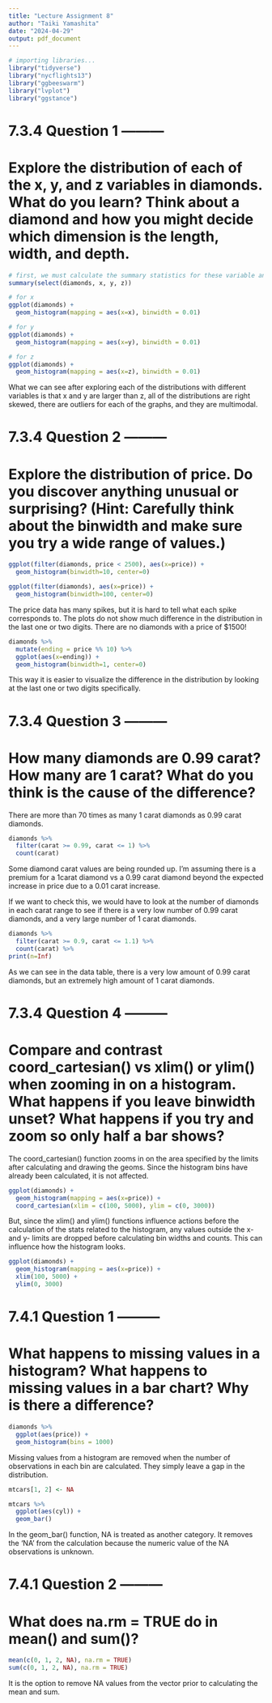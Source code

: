 ```yaml
---
title: "Lecture Assignment 8"
author: "Taiki Yamashita"
date: "2024-04-29"
output: pdf_document
---
```


```r
# importing libraries...
library("tidyverse")
library("nycflights13")
library("ggbeeswarm")
library("lvplot")
library("ggstance")
```

# 7.3.4 Question 1 ---------

# Explore the distribution of each of the x, y, and z variables in diamonds. What do you learn? Think about a diamond and how you might decide which dimension is the length, width, and depth.

```r
# first, we must calculate the summary statistics for these variable and plot their distributions.
summary(select(diamonds, x, y, z))

# for x
ggplot(diamonds) +
  geom_histogram(mapping = aes(x=x), binwidth = 0.01)

# for y 
ggplot(diamonds) + 
  geom_histogram(mapping = aes(x=y), binwidth = 0.01)

# for z
ggplot(diamonds) + 
  geom_histogram(mapping = aes(x=z), binwidth = 0.01)
```
What we can see after exploring each of the distributions with different variables is that x and y are larger than z, all of the distributions are right skewed, there are outliers for each of the graphs, and they are multimodal.


# 7.3.4 Question 2 ---------
# Explore the distribution of price. Do you discover anything unusual or surprising? (Hint: Carefully think about the binwidth and make sure you try a wide range of values.)

```r
ggplot(filter(diamonds, price < 2500), aes(x=price)) + 
  geom_histogram(binwidth=10, center=0)

ggplot(filter(diamonds), aes(x=price)) + 
  geom_histogram(binwidth=100, center=0)
```
The price data has many spikes, but it is hard to tell what each spike corresponds to. The plots do not show much difference in the distribution in the last one or two digits. There are no diamonds with a price of $1500!

```r
diamonds %>%
  mutate(ending = price %% 10) %>%
  ggplot(aes(x=ending)) + 
  geom_histogram(binwidth=1, center=0)
```
This way it is easier to visualize the difference in the distribution by looking at the last one or two digits specifically.

# 7.3.4 Question 3 ---------
# How many diamonds are 0.99 carat? How many are 1 carat? What do you think is the cause of the difference?

There are more than 70 times as many 1 carat diamonds as 0.99 carat diamonds.
```r
diamonds %>%
  filter(carat >= 0.99, carat <= 1) %>%
  count(carat)
```
Some diamond carat values are being rounded up. I'm assuming there is a premium for a 1carat diamond vs a 0.99 carat diamond beyond the expected increase in price due to a 0.01 carat increase.

If we want to check this, we would have to look at the number of diamonds in each carat range to see if there is a very low number of 0.99 carat diamonds, and a very large number of 1 carat diamonds. 

```r
diamonds %>% 
  filter(carat >= 0.9, carat <= 1.1) %>%
  count(carat) %>%
print(n=Inf)
```
As we can see in the data table, there is a very low amount of 0.99 carat diamonds, but an extremely high amount of 1 carat diamonds.

# 7.3.4 Question 4 ---------
# Compare and contrast coord_cartesian() vs xlim() or ylim() when zooming in on a histogram. What happens if you leave binwidth unset? What happens if you try and zoom so only half a bar shows?

The coord_cartesian() function zooms in on the area specified by the limits after calculating and drawing the geoms. Since the histogram bins have already been calculated, it is not affected.

```r
ggplot(diamonds) +
  geom_histogram(mapping = aes(x=price)) +
  coord_cartesian(xlim = c(100, 5000), ylim = c(0, 3000))
```
But, since the xlim() and ylim() functions influence actions before the calculation of the stats related to the histogram, any values outside the x- and y- limits are dropped before calculating bin widths and counts. This can influence how the histogram looks. 

```r
ggplot(diamonds) + 
  geom_histogram(mapping = aes(x=price)) + 
  xlim(100, 5000) + 
  ylim(0, 3000)
```

# 7.4.1 Question 1 ---------
# What happens to missing values in a histogram? What happens to missing values in a bar chart? Why is there a difference?

```r
diamonds %>%
  ggplot(aes(price)) +
  geom_histogram(bins = 1000)
```
Missing values from a histogram are removed when the number of observations in each bin are calculated. They simply leave a gap in the distribution.

```r
mtcars[1, 2] <- NA

mtcars %>%
  ggplot(aes(cyl)) +
  geom_bar()
```
In the geom_bar() function, NA is treated as another category. It removes the 'NA' from the calculation because the numeric value of the NA observations is unknown. 

# 7.4.1 Question 2 ---------
# What does na.rm = TRUE do in mean() and sum()?

```r
mean(c(0, 1, 2, NA), na.rm = TRUE)
sum(c(0, 1, 2, NA), na.rm = TRUE)
```

It is the option to remove NA values from the vector prior to calculating the mean and sum.